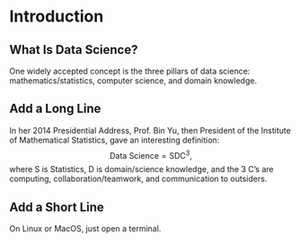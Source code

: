 # Introduction

## What Is Data Science?

One widely accepted concept is the three pillars of data science:
mathematics/statistics, computer science, and domain knowledge.

## Add a Long Line

In her 2014 Presidential Address, Prof. Bin Yu, then President of the
Institute of Mathematical Statistics, gave an interesting definition:
$$
\mbox{Data Science} =
\mbox{S}\mbox{D}\mbox{C}^3,
$$
where S is Statistics, D is domain/science knowledge, and
the 3 C's are computing, collaboration/teamwork, and communication
to outsiders.

## Add a Short Line

On Linux or MacOS, just open a terminal.